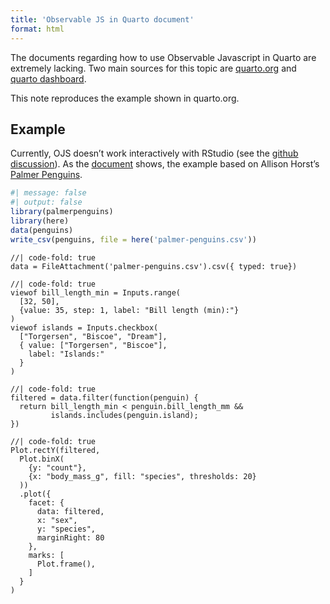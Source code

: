 ```yaml
---
title: 'Observable JS in Quarto document'
format: html
---
```


The documents regarding how to use Observable Javascript in Quarto are extremely lacking. Two main sources for this topic are [quarto.org](https://quarto.org/docs/interactive/ojs/) and [quarto dashboard](https://quarto.org/docs/dashboards/interactivity/observable.html).

This note reproduces the example shown in quarto.org.

## Example

Currently, OJS doesn't work interactively with RStudio (see the [github discussion](https://github.com/quarto-dev/quarto-cli/issues/1242#issuecomment-1169863641)). As the [document](https://quarto.org/docs/interactive/ojs/#example) shows, the example based on Allison Horst's [Palmer Penguins](https://allisonhorst.github.io/palmerpenguins/).

```r
#| message: false
#| output: false
library(palmerpenguins)
library(here)
data(penguins)
write_csv(penguins, file = here('palmer-penguins.csv'))
```

```ojs
//| code-fold: true
data = FileAttachment('palmer-penguins.csv').csv({ typed: true})
```

```ojs
//| code-fold: true
viewof bill_length_min = Inputs.range(
  [32, 50], 
  {value: 35, step: 1, label: "Bill length (min):"}
)
viewof islands = Inputs.checkbox(
  ["Torgersen", "Biscoe", "Dream"], 
  { value: ["Torgersen", "Biscoe"], 
    label: "Islands:"
  }
)
```

```ojs
//| code-fold: true
filtered = data.filter(function(penguin) {
  return bill_length_min < penguin.bill_length_mm &&
         islands.includes(penguin.island);
})
```

```ojs
//| code-fold: true
Plot.rectY(filtered, 
  Plot.binX(
    {y: "count"}, 
    {x: "body_mass_g", fill: "species", thresholds: 20}
  ))
  .plot({
    facet: {
      data: filtered,
      x: "sex",
      y: "species",
      marginRight: 80
    },
    marks: [
      Plot.frame(),
    ]
  }
)
```
